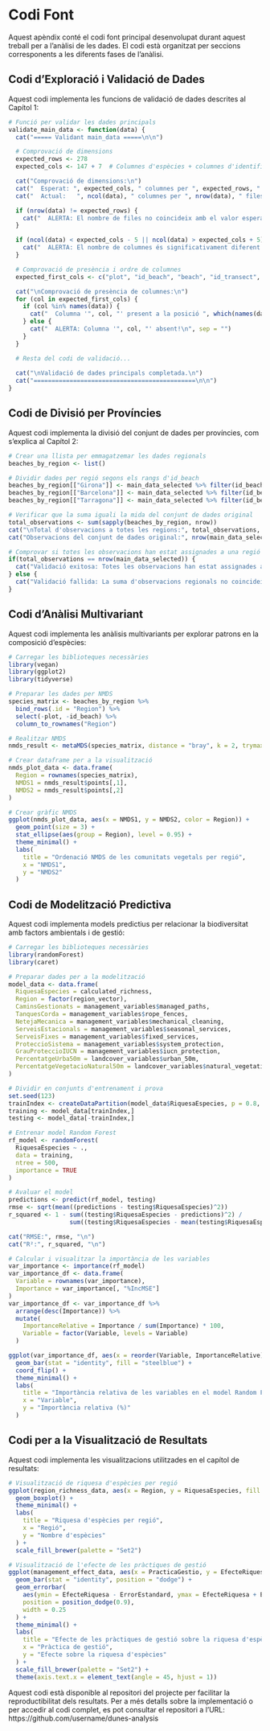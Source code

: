 # Codi Font {#sec-appendix-code}

Aquest apèndix conté el codi font principal desenvolupat durant aquest treball per a l'anàlisi de les dades. El codi està organitzat per seccions corresponents a les diferents fases de l'anàlisi.

## Codi d'Exploració i Validació de Dades

Aquest codi implementa les funcions de validació de dades descrites al Capítol 1:

```r
# Funció per validar les dades principals
validate_main_data <- function(data) {
  cat("===== Validant main_data =====\n\n")

  # Comprovació de dimensions
  expected_rows <- 278
  expected_cols <- 147 + 7  # Columnes d'espècies + columnes d'identificadors

  cat("Comprovació de dimensions:\n")
  cat("  Esperat: ", expected_cols, " columnes per ", expected_rows, " files\n", sep = "")
  cat("  Actual:   ", ncol(data), " columnes per ", nrow(data), " files\n", sep = "")

  if (nrow(data) != expected_rows) {
    cat("  ALERTA: El nombre de files no coincideix amb el valor esperat!\n")
  }

  if (ncol(data) < expected_cols - 5 || ncol(data) > expected_cols + 5) {
    cat("  ALERTA: El nombre de columnes és significativament diferent del valor esperat!\n")
  }

  # Comprovació de presència i ordre de columnes
  expected_first_cols <- c("plot", "id_beach", "beach", "id_transect", "id_plot", "transect", "eunis")

  cat("\nComprovació de presència de columnes:\n")
  for (col in expected_first_cols) {
    if (col %in% names(data)) {
      cat("  Columna '", col, "' present a la posició ", which(names(data) == col), "\n", sep = "")
    } else {
      cat("  ALERTA: Columna '", col, "' absent!\n", sep = "")
    }
  }

  # Resta del codi de validació...
  
  cat("\nValidació de dades principals completada.\n")
  cat("=============================================\n\n")
}
```

## Codi de Divisió per Províncies

Aquest codi implementa la divisió del conjunt de dades per províncies, com s'explica al Capítol 2:

```r
# Crear una llista per emmagatzemar les dades regionals
beaches_by_region <- list()

# Dividir dades per regió segons els rangs d'id_beach
beaches_by_region[["Girona"]] <- main_data_selected %>% filter(id_beach >= 1 & id_beach <= 19)
beaches_by_region[["Barcelona"]] <- main_data_selected %>% filter(id_beach >= 20 & id_beach <= 23)
beaches_by_region[["Tarragona"]] <- main_data_selected %>% filter(id_beach >= 24)

# Verificar que la suma iguali la mida del conjunt de dades original
total_observations <- sum(sapply(beaches_by_region, nrow))
cat("\nTotal d'observacions a totes les regions:", total_observations, "\n")
cat("Observacions del conjunt de dades original:", nrow(main_data_selected), "\n")

# Comprovar si totes les observacions han estat assignades a una regió
if(total_observations == nrow(main_data_selected)) {
  cat("Validació exitosa: Totes les observacions han estat assignades a una regió.\n")
} else {
  cat("Validació fallida: La suma d'observacions regionals no coincideix amb el conjunt de dades original.\n")
}
```

## Codi d'Anàlisi Multivariant

Aquest codi implementa les anàlisis multivariants per explorar patrons en la composició d'espècies:

```r
# Carregar les biblioteques necessàries
library(vegan)
library(ggplot2)
library(tidyverse)

# Preparar les dades per NMDS
species_matrix <- beaches_by_region %>%
  bind_rows(.id = "Region") %>%
  select(-plot, -id_beach) %>%
  column_to_rownames("Region")

# Realitzar NMDS
nmds_result <- metaMDS(species_matrix, distance = "bray", k = 2, trymax = 100)

# Crear dataframe per a la visualització
nmds_plot_data <- data.frame(
  Region = rownames(species_matrix),
  NMDS1 = nmds_result$points[,1],
  NMDS2 = nmds_result$points[,2]
)

# Crear gràfic NMDS
ggplot(nmds_plot_data, aes(x = NMDS1, y = NMDS2, color = Region)) +
  geom_point(size = 3) +
  stat_ellipse(aes(group = Region), level = 0.95) +
  theme_minimal() +
  labs(
    title = "Ordenació NMDS de les comunitats vegetals per regió",
    x = "NMDS1",
    y = "NMDS2"
  )
```

## Codi de Modelització Predictiva

Aquest codi implementa models predictius per relacionar la biodiversitat amb factors ambientals i de gestió:

```r
# Carregar les biblioteques necessàries
library(randomForest)
library(caret)

# Preparar dades per a la modelització
model_data <- data.frame(
  RiquesaEspecies = calculated_richness,
  Region = factor(region_vector),
  CaminsGestionats = management_variables$managed_paths,
  TanquesCorda = management_variables$rope_fences,
  NetejaMecanica = management_variables$mechanical_cleaning,
  ServeisEstacionals = management_variables$seasonal_services,
  ServeisFixes = management_variables$fixed_services,
  ProteccioSistema = management_variables$system_protection,
  GrauProteccioIUCN = management_variables$iucn_protection,
  PercentatgeUrba50m = landcover_variables$urban_50m,
  PercentatgeVegetacioNatural50m = landcover_variables$natural_vegetation_50m
)

# Dividir en conjunts d'entrenament i prova
set.seed(123)
trainIndex <- createDataPartition(model_data$RiquesaEspecies, p = 0.8, list = FALSE)
training <- model_data[trainIndex,]
testing <- model_data[-trainIndex,]

# Entrenar model Random Forest
rf_model <- randomForest(
  RiquesaEspecies ~ .,
  data = training,
  ntree = 500,
  importance = TRUE
)

# Avaluar el model
predictions <- predict(rf_model, testing)
rmse <- sqrt(mean((predictions - testing$RiquesaEspecies)^2))
r_squared <- 1 - sum((testing$RiquesaEspecies - predictions)^2) / 
                 sum((testing$RiquesaEspecies - mean(testing$RiquesaEspecies))^2)

cat("RMSE:", rmse, "\n")
cat("R²:", r_squared, "\n")

# Calcular i visualitzar la importància de les variables
var_importance <- importance(rf_model)
var_importance_df <- data.frame(
  Variable = rownames(var_importance),
  Importance = var_importance[, "%IncMSE"]
)
var_importance_df <- var_importance_df %>%
  arrange(desc(Importance)) %>%
  mutate(
    ImportanceRelative = Importance / sum(Importance) * 100,
    Variable = factor(Variable, levels = Variable)
  )

ggplot(var_importance_df, aes(x = reorder(Variable, ImportanceRelative), y = ImportanceRelative)) +
  geom_bar(stat = "identity", fill = "steelblue") +
  coord_flip() +
  theme_minimal() +
  labs(
    title = "Importància relativa de les variables en el model Random Forest",
    x = "Variable",
    y = "Importància relativa (%)"
  )
```

## Codi per a la Visualització de Resultats

Aquest codi implementa les visualitzacions utilitzades en el capítol de resultats:

```r
# Visualització de riquesa d'espècies per regió
ggplot(region_richness_data, aes(x = Region, y = RiquesaEspecies, fill = Region)) +
  geom_boxplot() +
  theme_minimal() +
  labs(
    title = "Riquesa d'espècies per regió",
    x = "Regió",
    y = "Nombre d'espècies"
  ) +
  scale_fill_brewer(palette = "Set2")

# Visualització de l'efecte de les pràctiques de gestió
ggplot(management_effect_data, aes(x = PracticaGestio, y = EfecteRiquesa, fill = Region)) +
  geom_bar(stat = "identity", position = "dodge") +
  geom_errorbar(
    aes(ymin = EfecteRiquesa - ErrorEstandard, ymax = EfecteRiquesa + ErrorEstandard),
    position = position_dodge(0.9),
    width = 0.25
  ) +
  theme_minimal() +
  labs(
    title = "Efecte de les pràctiques de gestió sobre la riquesa d'espècies per regió",
    x = "Pràctica de gestió",
    y = "Efecte sobre la riquesa d'espècies"
  ) +
  scale_fill_brewer(palette = "Set2") +
  theme(axis.text.x = element_text(angle = 45, hjust = 1))
```

Aquest codi està disponible al repositori del projecte per facilitar la reproductibilitat dels resultats. Per a més detalls sobre la implementació o per accedir al codi complet, es pot consultar el repositori a l'URL: https://github.com/username/dunes-analysis
